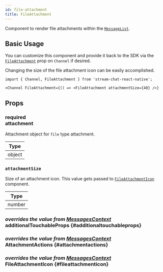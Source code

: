 ```yaml
---
id: file-attachment
title: FileAttachment
---
```



Component to render file attachments within the [`MessageList`](./message_list.mdx).

## Basic Usage

You can customize this component and provide it back to the SDK via the [`FileAttachment`](../core-components/channel.mdx#fileattachment) prop on `Channel` if desired.

Changing the size of the file attachment icon can be easily accomplished.

```tsx
import { Channel, FileAttachment } from 'stream-chat-react-native';

<Channel FileAttachment={() => <FileAttachment attachmentSize={40} />}
```

## Props

### <div class="label required">required</div> **attachment**

Attachment object for `file` type attachment.

| Type   |
| ------ |
| object |

### `attachmentSize`

Size of an attachment icon. This value gets passed to [`FileAttachmentIcon`](#fileattachmenticon) component.

| Type   |
| ------ |
| number |

### <div class="label description">_overrides the value from [MessagesContext](../contexts/messages_context.mdx#additionaltouchableprops)_</div> additionalTouchableProps \{#additionaltouchableprops}

<AdditionalTouchableProps />

### <div class="label description">_overrides the value from [MessagesContext](../contexts/messages_context.mdx#attachmentactions)_</div> AttachmentActions \{#attachmentactions}

<AttachmentActions />

### <div class="label description">_overrides the value from [MessagesContext](../contexts/messages_context.mdx#fileattachmenticon)_</div> FileAttachmentIcon \{#fileattachmenticon}

<FileAttachmentIcon />
